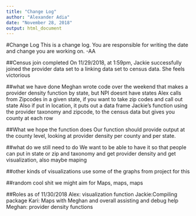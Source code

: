 ```yaml
---
title: "Change Log"
author: "Alexander Adia"
date: "November 28, 2018"
output: html_document
---
```


#Change Log
This is a change log. You are responsible for writing the date and change you are working on. -AA

##Census join completed
On 11/29/2018, at 1:59pm, Jackie successfully joined the provider data set to a linking data set to census data. She feels victorious


##what we have done
Meghan wrote code over the weekend that makes a provider density function by state, but NPI doesnt have states
Alex calls from Zipcodes in a given state, if you want to take zip codes and call out state
Also if put in location, it puts out a data frame
Jackie's function using the provider taxonomy and zipcode, to the census data
but gives you county at each row

##What we hope the function does
Our function should provide output at the county level, looking at provider density per county and per state.

##what do we still need to do
We want to be able to have it so that people can put in state or zip and taxonomy and get provider density
and get visualization, also maybe maping 

##other kinds of visualizations
use some of the graphs from project for this

##random cool shit we might aim for
Maps, maps, maps


##Roles as of 11/30/2018
Alex: visualization function
Jackie:Compiling package
Kari: Maps with Meghan and overall assisting and debug help
Meghan: provider density functions